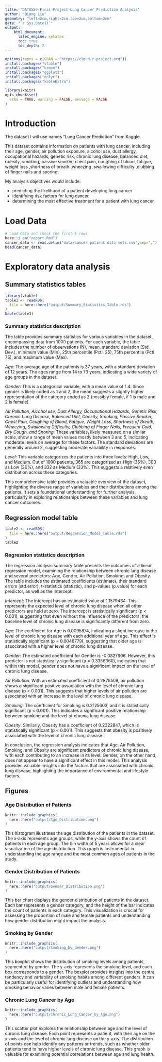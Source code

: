 ```yaml
---
title: "DATA550-Final Project-Lung Cancer Prediction Analysis"
author: "Qiang Liu"
geometry: "left=2cm,right=2cm,top=2cm,bottom=2cm"
date: "`r Sys.Date()`"
output:
    html_document: 
      latex_engine: xelatex
      toc: true
      toc_depth: 2
---
```


```r
options(repos = c(CRAN = "https://cloud.r-project.org"))
install.packages("vtable")
install.packages("broom")
install.packages("ggplot2")
install.packages("dplyr")
install.packages("kableExtra")
```

```r
library(knitr)
opts_chunk$set(
  echo = TRUE, warning = FALSE, message = FALSE
)
```

\newpage

# Introduction
The dataset I will use names "Lung Cancer Prediction" from Kaggle.

This dataset contains information on patients with lung cancer, including their age, gender, air pollution exposure, alcohol use, dust allergy, occupational hazards, genetic risk, chronic lung disease, balanced diet, obesity, smoking, passive smoker, chest pain, coughing of blood, fatigue, weight loss ,shortness of breath ,wheezing ,swallowing difficulty ,clubbing of finger nails and snoring.

My analysis objectives would include:

- predicting the likelihood of a patient developing lung cancer
- identifying risk factors for lung cancer
- determining the most effective treatment for a patient with lung cancer

\newpage

# Load Data
```r
# Load data and check the first 5 rows
here::i_am("report.Rmd")
cancer_data <- read.delim("data/cancer patient data sets.csv",sep=",")
head(cancer_data)
```

\newpage

# Exploratory data analysis
## Summary statistics tables
```r
library(vtable)
table1 <- readRDS(
  file = here::here("output/Summary_Statistics_Table.rds")
)
kable(table1)
```

\newpage

### Summary statistics description
The table provides summary statistics for various variables in the dataset, encompassing data from 1000 patients. For each variable, the table includes the number of observations (N), mean, standard deviation (Std. Dev.), minimum value (Min), 25th percentile (Pctl. 25), 75th percentile (Pctl. 75), and maximum value (Max).

_Age_: The average age of the patients is 37 years, with a standard deviation of 12 years. The ages range from 14 to 73 years, indicating a wide variety of age groups in the dataset.

_Gender_: This is a categorical variable, with a mean value of 1.4. Since gender is likely coded as 1 and 2, the mean suggests a slightly higher representation of the category coded as 2 (possibly female, if 1 is male and 2 is female).

_Air Pollution, Alcohol use, Dust Allergy, Occupational Hazards, Genetic Risk, Chronic Lung Disease, Balanced Diet, Obesity, Smoking, Passive Smoker, Chest Pain, Coughing of Blood, Fatigue, Weight Loss, Shortness of Breath, Wheezing, Swallowing Difficulty, Clubbing of Finger Nails, Frequent Cold, Dry Cough, and Snoring_: These variables, likely measured on a similar scale, show a range of mean values mostly between 3 and 5, indicating moderate levels on average for these factors. The standard deviations are generally around 2, suggesting moderate variability in responses.

_Level_: This variable categorizes the patients into three levels: High, Low, and Medium. Out of 1000 patients, 365 are categorized as High (36%), 303 as Low (30%), and 332 as Medium (33%). This suggests a relatively even distribution across these categories.

This comprehensive table provides a valuable overview of the dataset, highlighting the diverse range of variables and their distributions among the patients. It sets a foundational understanding for further analysis, particularly in exploring relationships between these variables and lung cancer outcomes.

\newpage

## Regression model table
```r
table2 <- readRDS(
  file = here::here("output/Regression_Model_Table.rds")
)
table2
```

\newpage

### Regression statistics description
The regression analysis summary table presents the outcomes of a linear regression model, examining the relationship between chronic lung disease and several predictors: Age, Gender, Air Pollution, Smoking, and Obesity. The table includes the estimated coefficients (estimate), their standard errors (std.error), t-statistics (statistic), and p-values (p.value) for each predictor, as well as the intercept.

_Intercept_: The intercept has an estimated value of 1.1579434. This represents the expected level of chronic lung disease when all other predictors are held at zero. The intercept is statistically significant (p < 0.001), suggesting that even without the influence of the predictors, the baseline level of chronic lung disease is significantly different from zero.

_Age_: The coefficient for Age is 0.0095874, indicating a slight increase in the level of chronic lung disease with each additional year of age. This effect is statistically significant (p = 0.0048779), suggesting that older age is associated with a higher level of chronic lung disease.

_Gender_: The estimated coefficient for Gender is -0.0827606. However, this predictor is not statistically significant (p = 0.3356360), indicating that within this model, gender does not have a significant impact on the level of chronic lung disease.

_Air Pollution_: With an estimated coefficient of 0.2878508, air pollution shows a significant positive association with the level of chronic lung disease (p < 0.001). This suggests that higher levels of air pollution are associated with an increase in the level of chronic lung disease.

_Smoking_: The coefficient for Smoking is 0.2125603, and it is statistically significant (p < 0.001). This indicates a significant positive relationship between smoking and the level of chronic lung disease.

_Obesity_: Similarly, Obesity has a coefficient of 0.2322847, which is statistically significant (p < 0.001). This suggests that obesity is positively associated with the level of chronic lung disease.

In conclusion, the regression analysis indicates that Age, Air Pollution, Smoking, and Obesity are significant predictors of chronic lung disease, with each contributing to an increase in its level. Gender, on the other hand, does not appear to have a significant effect in this model. This analysis provides valuable insights into the factors that are associated with chronic lung disease, highlighting the importance of environmental and lifestyle factors.

\newpage

## Figures
### Age Distribution of Patients
```r
knitr::include_graphics(
  here::here("output/Age_Distribution.png")
)
```

This histogram illustrates the age distribution of the patients in the dataset. The x-axis represents age groups, while the y-axis shows the count of patients in each age group. The bin width of 5 years allows for a clear visualization of the age distribution. This graph is instrumental in understanding the age range and the most common ages of patients in the study.

\newpage

### Gender Distribution of Patients
```r
knitr::include_graphics(
  here::here("output/Gender_Distribution.png")
)
```

This bar chart displays the gender distribution of patients in the dataset. Each bar represents a gender category, and the height of the bar indicates the count of patients in each category. This visualization is crucial for assessing the proportion of male and female patients and understanding how gender distribution might impact the analysis.

\newpage

### Smoking by Gender
```r
knitr::include_graphics(
  here::here("output/Smoking_by_Gender.png")
)
```

This boxplot shows the distribution of smoking levels among patients, segmented by gender. The y-axis represents the smoking level, and each box corresponds to a gender. The boxplot provides insights into the central tendency and variability of smoking habits among different genders. It can be particularly useful for identifying outliers and understanding how smoking behavior varies between male and female patients.

\newpage

### Chronic Lung Cancer by Age
```r
knitr::include_graphics(
  here::here("output/Chronic_Lung_Cancer_by_Age.png")
)
```

This scatter plot explores the relationship between age and the level of chronic lung disease. Each point represents a patient, with their age on the x-axis and the level of chronic lung disease on the y-axis. The distribution of points can help identify any patterns or trends, such as whether older patients tend to have higher levels of chronic lung disease. This graph is valuable for examining potential correlations between age and lung health.